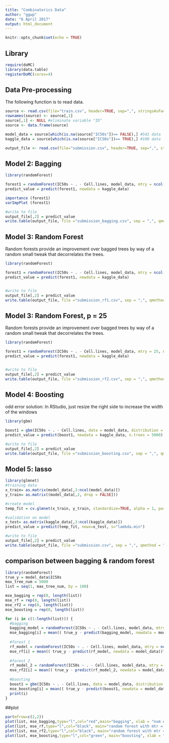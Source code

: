```yaml
---
title: "Combinatorics Data"
author: "ggwp"
date: "6 April 2017"
output: html_document
---
```


```r
knitr::opts_chunk$set(echo = TRUE)
```
## Library
```r
require(doMC)
library(data.table)
registerDoMC(cores=4)
```

## Data Pre-processing
The following function is to read data.
```r
source <- read.csv(file="train.csv", header=TRUE, sep=",", stringsAsFactors=FALSE)
rownames(source) <- source[,1]
source[,1] <- NULL #eliminate variable "ID"
source <- data.frame(source)

model_data = source[which(is.na(source["IC50s"])== FALSE),] #542 data
kaggle_data = source[which(is.na(source["IC50s"])== TRUE),] #100 data

output_file <- read.csv(file="submission.csv", header=TRUE, sep=",", stringsAsFactors=FALSE)
```

## Model 2: Bagging
```r
library(randomForest)

forest1 = randomForest(IC50s ~ . - Cell.lines, model_data, mtry = ncol(model_data), n.trees = 5000, importance = TRUE)
predict_value = predict(forest1, newdata = kaggle_data)

importance (forest1)
varImpPlot (forest1)

#write to file
output_file[,2] = predict_value
write.table(output_file, file ="submission_bagging.csv", sep = ",", qmethod = "double", row.names = FALSE)
```

## Model 3: Random Forest
Random forests provide an improvement over bagged trees by way of a random small tweak that decorrelates the trees.
```r
library(randomForest)

forest1 = randomForest(IC50s ~ . - Cell.lines, model_data, mtry = ncol(model_data)^0.5, n.trees = 5000)
predict_value = predict(forest1, newdata = kaggle_data)


#write to file
output_file[,2] = predict_value
write.table(output_file, file ="submission_rf1.csv", sep = ",", qmethod = "double", row.names = FALSE)
```

## Model 3: Random Forest, p = 25
Random forests provide an improvement over bagged trees by way of a random small tweak that decorrelates the trees.
```r
library(randomForest)

forest1 = randomForest(IC50s ~ . - Cell.lines, model_data, mtry = 25, n.trees = 5000, importance = TRUE)
predict_value = predict(forest1, newdata = kaggle_data)


#write to file
output_file[,2] = predict_value
write.table(output_file, file ="submission_rf2.csv", sep = ",", qmethod = "double", row.names = FALSE)
```

## Model 4: Boosting
odd error solution: In RStudio, just resize the right side to increase the width of the windows
```r
library(gbm)

boost1 = gbm(IC50s ~ . - Cell.lines, data = model_data, distribution = "gaussian", n.trees = 5000, interaction.depth = 1)
predict_value = predict(boost1, newdata = kaggle_data, n.trees = 5000)

#write to file
output_file[,2] = predict_value
write.table(output_file, file ="submission_boosting.csv", sep = ",", qmethod = "double", row.names = FALSE)
```

## Model 5: lasso
```r
library(glmnet)
#training data
x_train= as.matrix(model_data[,3:ncol(model_data)])
y_train= as.matrix((model_data[,2, drop = FALSE]))

#create model
temp_fit = cv.glmnet(x_train, y_train, standardize=TRUE, alpha = 1, parallel = TRUE)

#validation on model
x_test= as.matrix(kaggle_data[,3:ncol(kaggle_data)])
predict_value = predict(temp_fit, newx=x_test, s="lambda.min")

#write to file
output_file[,2] = predict_value
write.table(output_file, file ="submission.csv", sep = ",", qmethod = "double", row.names = FALSE)
```

## comparison between bagging & random forest 
```r
library(randomForest)
true_y = model_data$IC50s
max_tree_num = 5000
list = seq(1, max_tree_num, by = 100)

mse_bagging = rep(0, length(list))
mse_rf = rep(0, length(list))
mse_rf2 = rep(0, length(list))
mse_boosting = rep(0, length(list))

for (i in c(1:length(list))) {
  #bagging
  bagging_model = randomForest(IC50s ~ . - Cell.lines, model_data, mtry = ncol(model_data), n.trees = list[i])
  mse_bagging[i] = mean(( true_y - predict(bagging_model, newdata = model_data))^2)
  
  #forest 1
  rf_model = randomForest(IC50s ~ . - Cell.lines, model_data, mtry = ncol(model_data)^0.5, n.trees = list[i])
  mse_rf[i] = mean(( true_y - predict(rf_model, newdata = model_data))^2)
 
  #forest 2
  rf_model_2 = randomForest(IC50s ~ . - Cell.lines, model_data, mtry = 25, n.trees = list[i])
  mse_rf2[i] = mean(( true_y - predict(rf_model_2, newdata = model_data))^2)  
   
  #boosting
  boost1 = gbm(IC50s ~ . - Cell.lines, data = model_data, distribution = "gaussian", n.trees = list[i], interaction.depth = 1)
  mse_boosting[i] = mean(( true_y - predict(boost1, newdata = model_data, n.trees = list[i]))^2)
  print(i)
}
```

##plot
```r
par(mfrow=c(2,2))
plot(list, mse_bagging,type="l",col="red",main="bagging", xlab = "num of trees")
plot(list, mse_rf,type="l",col="black", main="random forest with mtr = p^0.5", xlab = "num of trees")
plot(list, mse_rf2,type="l",col="black", main="random forest with mtr = 25", xlab = "num of trees")
plot(list, mse_boosting,type="l",col="green", main="boosting", xlab = "num of trees")
```







